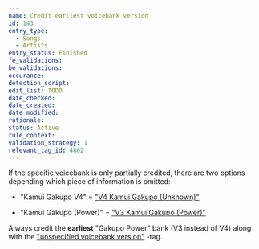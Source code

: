 ```yaml
---
name: Credit earliest voicebank version
id: 143
entry_type:
  - Songs
  - Artists
entry_status: Finished
fe_validations:
be_validations:
occurance:
detection_script:
edit_list: TODO
date_checked:
date_created:
date_modified:
rationale:
status: Active
rule_context:
validation_strategy: 1
relevant_tag_id: 4862
---
```


If the specific voicebank is only partially credited, there are two options depending which piece of information is omitted: 

- "Kamui Gakupo V4" = ["V4 Kamui Gakupo (Unknown)"](https://vocadb.net/Ar/36302)

- "Kamui Gakupo (Power)" =  ["V3 Kamui Gakupo (Power)"](https://vocadb.net/Ar/1763)

Always credit the **earliest** "Gakupo Power" bank (V3 instead of V4) along with the ["unspecified voicebank version"](https://vocadb.net/T/4862/) -tag.